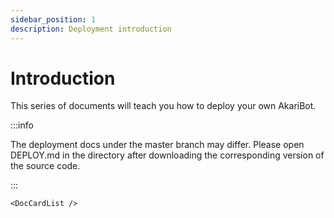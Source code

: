 ```yaml
---
sidebar_position: 1
description: Deployment introduction
---
```



# Introduction

This series of documents will teach you how to deploy your own AkariBot.

:::info

The deployment docs under the master branch may differ. Please open DEPLOY.md in the directory after downloading the corresponding version of the source code.

:::

```mdx-code-block
<DocCardList />
```
